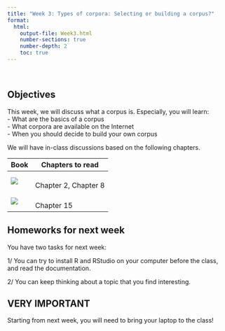 ```yaml
---
title: "Week 3: Types of corpora: Selecting or building a corpus?"
format: 
  html:
    output-file: Week3.html
    number-sections: true
    number-depth: 2
    toc: true
---
```


```{=html}
<style>
hr.rounded {
  border-top: 1px solid #E5E4E2;
  border-radius: 5px;
}
</style>
```

<br>

::: {.callout-warning icon="false"}
## Objectives

This week, we will discuss what a corpus is. Especially, you will learn:<br> - What are the basics of a corpus<br> - What corpora are available on the Internet<br> - When you should decide to build your own corpus
:::

We will have in-class discussions based on the following chapters.

```{=html}
<table>
  <thead>
    <tr>
      <th>Book</th>
      <th>Chapters to read</th>
    </tr>
  </thead>
  <tbody>
  
    <tr>
    <td><img src="assets/images/OKeeffeeMcCarthy2022.jpg">
</td>

      <td><br>Chapter 2, Chapter 8</td>
    </tr>
    
    <tr>
    <td><img src="assets/images/PaquotGries2020.jpg">
</td>
      <td><br>Chapter 15</td>
    </tr>
    
  </tbody>
</table>
```

::: {.callout-tip}
## Homeworks for next week

You have two tasks for next week:

1/ You can try to install R and RStudio on your computer before the class, and read the documentation.

2/ You can keep thinking about a topic that you find interesting.

:::

::: {.callout-important}
## VERY IMPORTANT

Starting from next week, you will need to bring your laptop to the class!

:::

